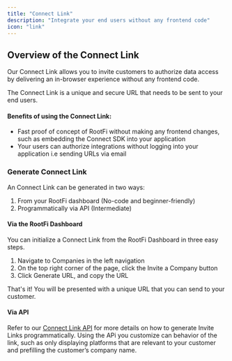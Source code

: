 ```yaml
---
title: "Connect Link"
description: "Integrate your end users without any frontend code"
icon: "link"
---
```


## Overview of the Connect Link

Our Connect Link allows you to invite customers to authorize data access by delivering an in-browser experience without any frontend code.

The Connect Link is a unique and secure URL that needs to be sent to your end users.

#### Benefits of using the Connect Link:

- Fast proof of concept of RootFi without making any frontend changes, such as embedding the Connect SDK into your application
- Your users can authorize integrations without logging into your application i.e sending URLs via email

### Generate Connect Link

An Connect Link can be generated in two ways:

1. From your RootFi dashboard (No-code and beginner-friendly)
2. Programmatically via API (Intermediate)

#### Via the RootFi Dashboard

You can initialize a Connect Link from the RootFi Dashboard in three easy steps.

1. Navigate to Companies in the left navigation
2. On the top right corner of the page, click the Invite a Company button
3. Click Generate URL, and copy the URL

That's it! You will be presented with a unique URL that you can send to your customer.

#### Via API

Refer to our [Connect Link API](/api-reference/invite-links/create-invite-link) for more details on how to generate Invite Links programmatically. Using the APi you customize can behavior of the link, such as only displaying platforms that are relevant to your customer and prefilling the customer’s company name.
